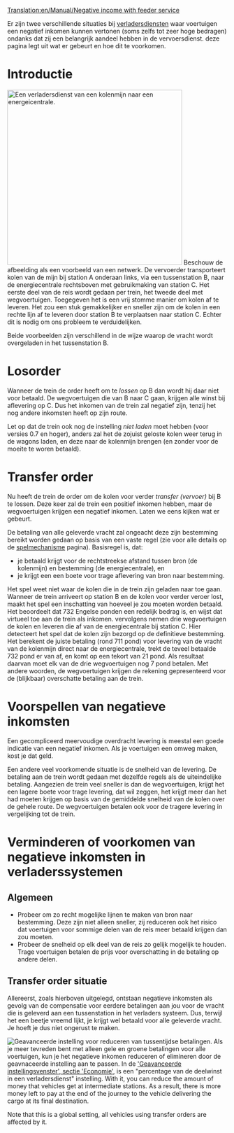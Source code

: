 [[Translation:en/Manual/Negative income with feeder service]]
{{nl/Vertaling|en/Manual/Negative income with feeder service|70}}

Er zijn twee verschillende situaties bij [[nl/Manual/Verladersdienst|verladersdiensten]] waar voertuigen een negatief inkomen kunnen vertonen (soms zelfs tot zeer hoge bedragen) ondanks dat zij een belangrijk aandeel hebben in de vervoersdienst. deze pagina legt uit wat er gebeurt en hoe dit te voorkomen.

= Introductie =
[[File:en/Manual/Feeder negative income.png|right|thumb|400px|Een verladersdienst van een kolenmijn naar een energeicentrale.]]
Beschouw de afbeelding als een voorbeeld van een netwerk. De vervoerder transporteert kolen van de mijn bij station A onderaan links, via een tussenstation B, naar de energiecentrale rechtsboven met gebruikmaking van station C. Het eerste deel van de reis wordt gedaan per trein, het tweede deel met wegvoertuigen. Toegegeven het is een vrij stomme manier om kolen af te leveren. Het zou een stuk gemakkelijker en sneller zijn om de kolen in een rechte lijn af te leveren door station B te verplaatsen naar station C. Echter dit is nodig om ons probleem te verduidelijken.

Beide voorbeelden zijn verschillend in de wijze waarop de vracht wordt overgeladen in het tussenstation B.


= Losorder =
Wanneer de trein de order heeft om te ''lossen'' op B dan wordt hij daar niet voor betaald. De wegvoertuigen die van B naar C gaan, krijgen alle winst bij aflevering op C. Dus het inkomen van de trein zal negatief zijn, tenzij het nog andere inkomsten heeft op zijn route.

Let op dat de trein ook nog de instelling ''niet laden'' moet hebben (voor versies 0.7 en hoger), anders zal het de zojuist geloste kolen weer terug in de wagons laden, en deze naar de kolenmijn brengen (en zonder voor de moeite te woren betaald).


= Transfer order =
Nu heeft de trein de order om de kolen voor verder ''transfer (vervoer)'' bij B te lossen. Deze keer zal de trein een positief inkomen hebben, maar de wegvoertuigen krijgen een negatief inkomen. Laten we eens kijken wat er gebeurt.

De betaling van alle geleverde vracht zal ongeacht deze zijn bestemming bereikt worden gedaan op basis van een vaste regel (zie voor alle details op de  [[nl/Manual/Game Mechanics/Main Page#afleverbetalingsrangorde|spelmechanisme]] pagina).
Basisregel is, dat:
* je betaald krijgt voor de rechtstreekse afstand tussen bron (de kolenmijn) en bestemming (de energiecentrale), en
* je krijgt een een boete voor trage aflevering van bron naar bestemming.

Het spel weet niet waar de kolen die in de trein zijn geladen naar toe gaan. Wanneer de trein arriveert op station B en de kolen voor verder veroer lost, maakt het spel een inschatting van hoeveel je zou moeten worden betaald. Het beoordeelt dat 732 Engelse ponden een redelijk bedrag is, en wijst dat virtueel toe aan de trein als inkomen.
vervolgens nemen drie wegvoertuigen de kolen en leveren die af van de energiecentrale bij station C. Hier detecteert het spel dat de kolen zijn bezorgd op de definitieve bestemming. Het berekent de juiste betaling (rond 711 pond) voor levering van de vracht van de kolenmijn direct naar de energiecentrale, trekt de teveel betaalde 732 pond er van af, en komt op een tekort van 21 pond. Als resultaat daarvan moet elk van de drie wegvoertuigen nog 7 pond betalen.
Met andere woorden, de wegvoertuigen krijgen de rekening gepresenteerd voor de (blijkbaar) overschatte betaling aan de trein.

= Voorspellen van negatieve inkomsten =
Een gecompliceerd meervoudige overdracht levering is meestal een goede indicatie van een negatief inkomen. Als je voertuigen een omweg maken, kost je dat geld.

Een andere veel voorkomende situatie is de snelheid van de levering. De betaling aan de trein wordt gedaan met dezelfde regels als de uiteindelijke betaling. Aangezien de trein veel sneller is dan de wegvoertuigen, krijgt het een lagere boete voor trage levering, dat wil zeggen, het krijgt meer dan het had moeten krijgen op basis van de gemiddelde snelheid van de kolen over de gehele route. De wegvoertuigen betalen ook voor de tragere levering in vergelijking tot de trein.


= Verminderen of voorkomen van negatieve inkomsten in verladerssystemen =
== Algemeen ==
* Probeer om zo recht mogelijke lijnen te maken van bron naar bestemming. Deze zijn niet alleen sneller, zij reduceren ook het risico dat voertuigen voor sommige delen van de reis meer betaald krijgen dan zou moeten.
* Probeer de snelheid op elk deel van de reis zo gelijk mogelijk te houden. Trage voertuigen betalen de prijs voor overschatting in de betaling op andere delen.


== Transfer order situatie ==
Allereerst, zoals hierboven uitgelegd, ontstaan negatieve inkomsten als gevolg van de compensatie voor eerdere betalingen aan jou voor de vracht die is geleverd aan een tussenstation in het verladers systeem.
Dus, terwijl het een beetje vreemd lijkt, je krijgt wel betaald voor alle geleverde vracht. Je hoeft je dus niet ongerust te maken.

[[File:en/Manual/Feeder systems percentage.png|right|thumb|Geavanceerde instelling voor reduceren van tussentijdse betalingen.]]
Als je meer tevreden bent met alleen gele en groene betalingen voor alle voertuigen, kun je het negatieve inkomen reduceren of elimineren door de geavnaceerde instelling aan te passen. In de [[nl/Archive/Manual/Settings/Geavanceerde instellingen/Economie|'Geavanceerde instellingsvenster', sectie 'Economie']], is een "percentage van de deelwinst in een verladersdienst" instelling. With it, you can reduce the amount of money that vehicles get at intermediate stations. As a result, there is more money left to pay at the end of the journey to the vehicle delivering the cargo at its final destination.

Note that this is a global setting, all vehicles using transfer orders are affected by it.